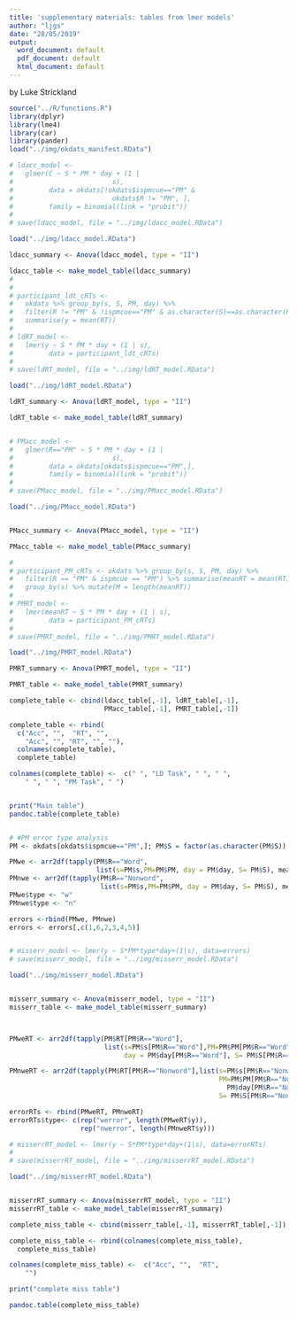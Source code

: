 ```yaml
---
title: 'supplementary materials: tables from lmer models'
author: "ljgs"
date: "28/05/2019"
output:
  word_document: default
  pdf_document: default
  html_document: default
---
```

by Luke Strickland

```r
source("../R/functions.R")
library(dplyr)
library(lme4)
library(car)
library(pander)
load("../img/okdats_manifest.RData")

# ldacc_model <-
#   glmer(C ~ S * PM * day + (1 |
#                         s),
#         data = okdats[!okdats$ispmcue=="PM" &
#                         okdats$R != "PM", ],
#         family = binomial(link = "probit"))
# 
# save(ldacc_model, file = "../img/ldacc_model.RData")

load("../img/ldacc_model.RData")

ldacc_summary <- Anova(ldacc_model, type = "II")

ldacc_table <- make_model_table(ldacc_summary)
# 
# 
# participant_ldt_cRTs <-
#   okdats %>% group_by(s, S, PM, day) %>% 
#   filter(R != "PM" & !ispmcue=="PM" & as.character(S)==as.character(R)) %>% 
#   summarise(y = mean(RT)) 
# 
# ldRT_model <-
#   lmer(y ~ S * PM * day + (1 | s),
#         data = participant_ldt_cRTs)
# 
# save(ldRT_model, file = "../img/ldRT_model.RData")

load("../img/ldRT_model.RData")

ldRT_summary <- Anova(ldRT_model, type = "II")

ldRT_table <- make_model_table(ldRT_summary)


# PMacc_model <-
#   glmer(R=="PM" ~ S * PM * day + (1 |
#                         s),
#         data = okdats[okdats$ispmcue=="PM",],
#         family = binomial(link = "probit"))
# 
# save(PMacc_model, file = "../img/PMacc_model.RData")

load("../img/PMacc_model.RData")


PMacc_summary <- Anova(PMacc_model, type = "II")

PMacc_table <- make_model_table(PMacc_summary)

# 
# participant_PM_cRTs <- okdats %>% group_by(s, S, PM, day) %>%
#   filter(R == "PM" & ispmcue == "PM") %>% summarise(meanRT = mean(RT)) %>% 
#   group_by(s) %>% mutate(M = length(meanRT))
# 
# PMRT_model <-
#   lmer(meanRT ~ S * PM * day + (1 | s),
#         data = participant_PM_cRTs)
# 
# save(PMRT_model, file = "../img/PMRT_model.RData")

load("../img/PMRT_model.RData")

PMRT_summary <- Anova(PMRT_model, type = "II")

PMRT_table <- make_model_table(PMRT_summary)

complete_table <- cbind(ldacc_table[,-1], ldRT_table[,-1], 
                        PMacc_table[,-1], PMRT_table[,-1])

complete_table <- rbind(
  c("Acc", "",  "RT", "", 
    "Acc", "", "RT", "", ""),
  colnames(complete_table), 
  complete_table)

colnames(complete_table) <-  c(" ", "LD Task", " ", " ", 
    " ", " ", "PM Task", " ")


print("Main table")
pandoc.table(complete_table)


# #PM error type analysis
PM <- okdats[okdats$ispmcue=="PM",]; PM$S = factor(as.character(PM$S))

PMwe <- arr2df(tapply(PM$R=="Word",
                      list(s=PM$s,PM=PM$PM, day = PM$day, S= PM$S), mean))
PMnwe <- arr2df(tapply(PM$R=="Nonword",
                       list(s=PM$s,PM=PM$PM, day = PM$day, S= PM$S), mean))
PMwe$type <- "w"
PMnwe$type <- "n"

errors <-rbind(PMwe, PMnwe)
errors <- errors[,c(1,6,2,3,4,5)]


# misserr_model <- lmer(y ~ S*PM*type*day+(1|s), data=errors)
# save(misserr_model, file = "../img/misserr_model.RData")

load("../img/misserr_model.RData")


misserr_summary <- Anova(misserr_model, type = "II")
misserr_table <- make_model_table(misserr_summary)



PMweRT <- arr2df(tapply(PM$RT[PM$R=="Word"],
                        list(s=PM$s[PM$R=="Word"],PM=PM$PM[PM$R=="Word"],
                             day = PM$day[PM$R=="Word"], S= PM$S[PM$R=="Word"]), mean))

PMnweRT <- arr2df(tapply(PM$RT[PM$R=="Nonword"],list(s=PM$s[PM$R=="Nonword"],
                                                     PM=PM$PM[PM$R=="Nonword"], day =
                                                       PM$day[PM$R=="Nonword"],
                                                     S= PM$S[PM$R=="Nonword"]), mean))

errorRTs <- rbind(PMweRT, PMnweRT)
errorRTs$type<- c(rep("werror", length(PMweRT$y)),
                  rep("nwerror", length(PMnweRT$y)))

# misserrRT_model <- lmer(y ~ S*PM*type*day+(1|s), data=errorRTs)
# 
# save(misserrRT_model, file = "../img/misserrRT_model.RData")

load("../img/misserrRT_model.RData")


misserrRT_summary <- Anova(misserrRT_model, type = "II")
misserrRT_table <- make_model_table(misserrRT_summary)

complete_miss_table <- cbind(misserr_table[,-1], misserrRT_table[,-1])

complete_miss_table <- rbind(colnames(complete_miss_table), 
  complete_miss_table)

colnames(complete_miss_table) <-  c("Acc", "",  "RT",  
    "")

print("complete miss table")

pandoc.table(complete_miss_table)



```







